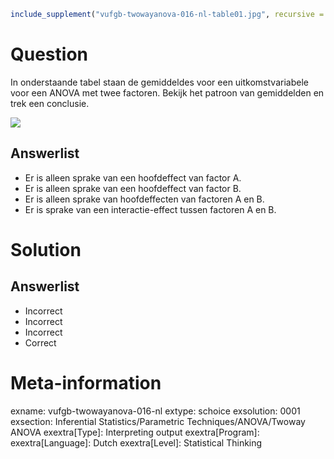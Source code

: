 ```r
include_supplement("vufgb-twowayanova-016-nl-table01.jpg", recursive = TRUE)
```

Question
========

In onderstaande tabel staan de gemiddeldes voor een uitkomstvariabele voor een ANOVA met twee factoren. Bekijk het patroon van gemiddelden en trek een conclusie.

![](vufgb-twowayanova-016-nl-table01.jpg)
  
Answerlist
----------
* Er is alleen sprake van een hoofdeffect van factor A.
* Er is alleen sprake van een hoofdeffect van factor B.
* Er is alleen sprake van hoofdeffecten van factoren A en B.
* Er is sprake van een interactie-effect tussen factoren A en B.

Solution
========

Answerlist
----------
* Incorrect
* Incorrect
* Incorrect
* Correct

Meta-information
================
exname: vufgb-twowayanova-016-nl
extype: schoice
exsolution: 0001
exsection: Inferential Statistics/Parametric Techniques/ANOVA/Twoway ANOVA
exextra[Type]: Interpreting output
exextra[Program]: 
exextra[Language]: Dutch
exextra[Level]: Statistical Thinking

